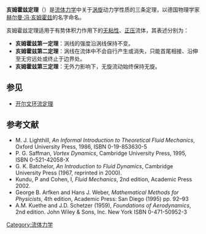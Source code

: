 '''亥姆霍兹定理'''（{{lang-en|Helmholtz's theorems}}）是[[流体力学|流体力学]]中关于[[涡旋|涡旋]]动力学性质的三条定理，以德国物理学家[[赫尔曼·冯·亥姆霍兹|赫尔曼·冯·亥姆霍兹]]的名字命名。

亥姆霍兹定理适用于有势体积力作用下的[[无粘性流|无粘性]]、[[正压|正压]]流体，其表述分别为：
*'''亥姆霍兹第一定理'''：涡线的强度沿涡线保持不变。
*'''亥姆霍兹第二定理'''：涡线在流体中不会自行产生或消失，只能首尾相接、沿伸至无穷远处或终止于边界处。
*'''亥姆霍兹第三定理'''：无外力影响下，无旋流动始终保持无旋。

== 参见 ==
*[[开尔文环流定理|开尔文环流定理]]

== 参考文献 ==
* M. J. Lighthill,  ''An Informal Introduction to Theoretical Fluid Mechanics'', Oxford University Press, 1986, ISBN 0-19-853630-5
* P. G. Saffman, ''Vortex Dynamics'', Cambridge University Press, 1995, ISBN 0-521-42058-X
* G. K. Batchelor, ''An Introduction to Fluid Dynamics'', Cambridge University Press (1967, reprinted in 2000).
* Kundu, P and Cohen, I, ''Fluid Mechanics'', 2nd edition, Academic Press 2002.
* George B. Arfken and Hans J. Weber, ''Mathematical Methods for Physicists'', 4th edition, Academic Press: San Diego (1995) pp. 92–93
* A.M. Kuethe and J.D. Schetzer (1959), ''Foundations of Aerodynamics'', 2nd edition.  John Wiley & Sons, Inc. New York ISBN 0-471-50952-3

[[Category:流体力学|Category:流体力学]]
